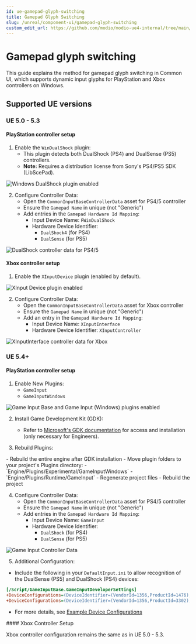 ```yaml
---
id: ue-gamepad-glyph-switching
title: Gamepad Glyph Switching
slug: /unreal/component-ui/gamepad-glyph-switching
custom_edit_url: https://github.com/modio/modio-ue4-internal/tree/main/Plugins/ModioComponentUI/Doc/doc_root/en-us/component-ui/input-glyphs-switching.mdx
---
```



# Gamepad glyph switching

This guide explains the method for gamepad glyph switching in Common UI, which supports dynamic input glyphs for PlayStation and Xbox controllers on Windows.

## Supported UE versions

### UE 5.0 - 5.3

<Tabs groupId="platform">
<TabItem value="playstation" label="PlayStation">

#### PlayStation controller setup

1. Enable the `WinDualShock` plugin:
   - This plugin detects both DualShock (PS4) and DualSense (PS5) controllers.
   - **Note:** Requires a distribution license from Sony's PS4/PS5 SDK (LibScePad).

![Windows DualShock plugin enabled](img/windows-dualshock-plugin-enabled.png)

2. Configure Controller Data:
   - Open the `CommonInputBaseControllerData` asset for PS4/5 controller
   - Ensure the `Gamepad Name` in unique (not "Generic")
   - Add entries in the `Gamepad Hardware Id Mapping`:
     - Input Device Name: `FWinDualShock`
     - Hardware Device Identifier: 
       - `DualShock4` (for PS4)
       - `DualSense` (for PS5)

![DualShock controller data for PS4/5](img/win-dual-shock-controller-data.png)

</TabItem>
<TabItem value="xbox" label="Xbox">

#### Xbox controller setup

1. Enable the `XInputDevice` plugin (enabled by default).

![XInput Device plugin enabled](img/xinput-device-plugin-enabled.png)

2. Configure Controller Data:
   - Open the `CommonInputBaseControllerData` asset for Xbox controller
   - Ensure the `Gamepad Name` in unique (not "Generic")
   - Add an entry in the `Gamepad Hardware Id Mapping`:
     - Input Device Name: `XInputInterface`
     - Hardware Device Identifier: `XInputController`

![XInputInterface controller data for Xbox](img/xinputinterface-controller-data.png)

</TabItem>
</Tabs>

### UE 5.4+

<Tabs groupId="platform">
<TabItem value="playstation" label="PlayStation">

#### PlayStation controller setup

1. Enable New Plugins:
   - `GameInput`
   - `GameInputWindows`
   
![Game Input Base and Game Input (Windows) plugins enabled](img/xinput-device-plugin-enabled.png)

2. Install Game Development Kit (GDK):
   - Refer to [Microsoft's GDK documentation](https://learn.microsoft.com/en-us/gaming/gdk/_content/gc/get-started-with-pc-dev/gc-get-started-with-unreal-pc) for access and installation (only necessary for Engineers).

3. Rebuild Plugins:

<Tabs groupId="engine-type">
<TabItem value="custom" label="Custom Engine Build">
- Rebuild the entire engine after GDK installation
</TabItem>
<TabItem value="epic-launcher" label="Epic Games Launcher Engine">
- Move plugin folders to your project's Plugins directory:
  - `Engine/Plugins/Experimental/GameInputWindows`
  - `Engine/Plugins/Runtime/GameInput`
- Regenerate project files
- Rebuild the project
</TabItem>
</Tabs>

4. Configure Controller Data:
   - Open the `CommonInputBaseControllerData` asset for PS4/5 controller
   - Ensure the `Gamepad Name` in unique (not "Generic")
   - Add entries in the `Gamepad Hardware Id Mapping`:
     - Input Device Name: `GameInput`
     - Hardware Device Identifier: 
       - `DualShock` (for PS4)
       - `DualSense` (for PS5)

![Game Input Controller Data](img/game-input-controller-data.png)

5. Additional Configuration:
- Include the following in your `DefaultInput.ini` to allow recognition of the DualSense (PS5) and DualShock (PS4) devices:
```ini
[/Script/GameInputBase.GameInputDeveloperSettings]
+DeviceConfigurations=(DeviceIdentifier=(VendorId=1356,ProductId=1476),Description="PS4 Dual Shock controller",bOverrideHardwareDeviceIdString=True,OverriddenHardwareDeviceId="DualShock",bProcessControllerButtons=True,bProcessControllerSwitchState=True,bProcessControllerAxis=True,ControllerButtonMappingData=((1, "Gamepad_FaceButton_Left"),(2, "Gamepad_FaceButton_Bottom"),(4, "Gamepad_FaceButton_Right"),(8, "Gamepad_FaceButton_Top"),(16, "Gamepad_LeftShoulder"),(32, "Gamepad_RightShoulder"),(64, "Gamepad_LeftTrigger"),(128, "Gamepad_RightTrigger"),(256, "Gamepad_Special_Left"),(512, "Gamepad_Special_Right"),(1024, "Gamepad_LeftThumbstick"),(2048, "Gamepad_RightThumbstick"),(8192, "Gamepad_Special_Left")),ControllerAxisMappingData=((0, (KeyName="Gamepad_LeftX",DeadZone=0.239532,bIsPackedPositveAndNegative=True)),(1, (KeyName="Gamepad_LeftY",Scalar=-1.000000,bIsPackedPositveAndNegative=True)),(2, (KeyName="Gamepad_RightX",bIsPackedPositveAndNegative=True)),(3, (KeyName="Gamepad_LeftTriggerAxis")),(4, (KeyName="Gamepad_RightTriggerAxis",DeadZone=0.239532)),(5, (KeyName="Gamepad_RightY",Scalar=-1.000000,bIsPackedPositveAndNegative=True))),bProcessRawReportData=False,RawReportReadingId=0,RawReportMappingData=())
+DeviceConfigurations=(DeviceIdentifier=(VendorId=1356,ProductId=3302),Description="PS5 DualSense controller",bOverrideHardwareDeviceIdString=True,OverriddenHardwareDeviceId="DualSense",bProcessControllerButtons=True,bProcessControllerSwitchState=True,bProcessControllerAxis=True,ControllerButtonMappingData=((1, "Gamepad_FaceButton_Left"),(2, "Gamepad_FaceButton_Bottom"),(4, "Gamepad_FaceButton_Right"),(8, "Gamepad_FaceButton_Top"),(16, "Gamepad_LeftShoulder"),(32, "Gamepad_RightShoulder"),(64, "Gamepad_LeftTrigger"),(128, "Gamepad_RightTrigger"),(256, "Gamepad_Special_Left"),(512, "Gamepad_Special_Right"),(1024, "Gamepad_LeftThumbstick"),(2048, "Gamepad_RightThumbstick"),(8192, "Gamepad_Special_Left")),ControllerAxisMappingData=((0, (KeyName="Gamepad_LeftX",DeadZone=0.239532,bIsPackedPositveAndNegative=True)),(1, (KeyName="Gamepad_LeftY",Scalar=-1.000000,bIsPackedPositveAndNegative=True)),(2, (KeyName="Gamepad_RightX",bIsPackedPositveAndNegative=True)),(3, (KeyName="Gamepad_LeftTriggerAxis")),(4, (KeyName="Gamepad_RightTriggerAxis",DeadZone=0.239532)),(5, (KeyName="Gamepad_RightY",Scalar=-1.000000,bIsPackedPositveAndNegative=True))))
```
- For more details, see [Example Device Configurations](https://dev.epicgames.com/community/learning/tutorials/EpZ4/unreal-engine-game-input-for-windows-experimental-release-notes)

</TabItem>
<TabItem value="xbox" label="Xbox">
#### Xbox Controller Setup

Xbox controller configuration remains the same as in UE 5.0 - 5.3.
</TabItem>
</Tabs>